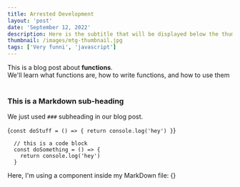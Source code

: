 ```yaml
---
title: Arrested Development
layout: 'post'
date: 'September 12, 2022'
description: Here is the subtitle that will be displayed below the thumbnail image
thumbnail: /images/mtg-thumbnail.jpg
tags: ['Very funni', 'javascript']
---
```


<div>
  This is a blog post about <strong>functions</strong>. <br/>
  We'll learn what functions are, how to write functions, and how to use them
</div>

<br/>

### This is a Markdown sub-heading
We just used `###` subheading in our blog post.

  {`
    const doStuff = () => {
      return console.log('hey')
    }
  `}


```
  // this is a code block
  const doSomething = () => {
    return console.log('hey')
  }
```

<div>Here, I'm using a component inside my MarkDown file: {<StrayButton/>}</div>
